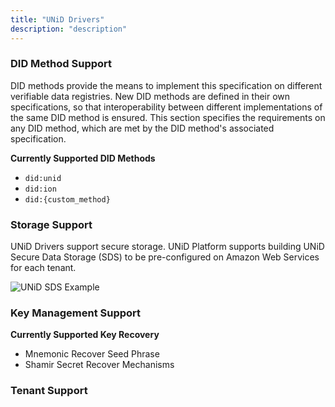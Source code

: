 ```yaml
---
title: "UNiD Drivers"
description: "description"
---
```


### DID Method Support

DID methods provide the means to implement this specification on different verifiable data registries.
New DID methods are defined in their own specifications, so that interoperability between different implementations of the same DID method is ensured.
This section specifies the requirements on any DID method, which are met by the DID method's associated specification.

**Currently Supported DID Methods**
- `did:unid`
- `did:ion`
- `did:{custom_method}`

### Storage Support

UNiD Drivers support secure storage.
UNiD Platform supports building UNiD Secure Data Storage (SDS) to be pre-configured on Amazon Web Services for each tenant.

![UNiD SDS Example](../assets/unid-sds-example.png)

### Key Management Support

**Currently Supported Key Recovery**
- Mnemonic Recover Seed Phrase
- Shamir Secret Recover Mechanisms

### Tenant Support
